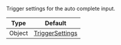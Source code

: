 Trigger settings for the auto complete input.

| Type   | Default                                                                                                               |
| ------ | --------------------------------------------------------------------------------------------------------------------- |
| Object | [TriggerSettings](https://github.com/GetStream/stream-chat-react-native/blob/develop/package/src/utils/utils.ts#L177) |
